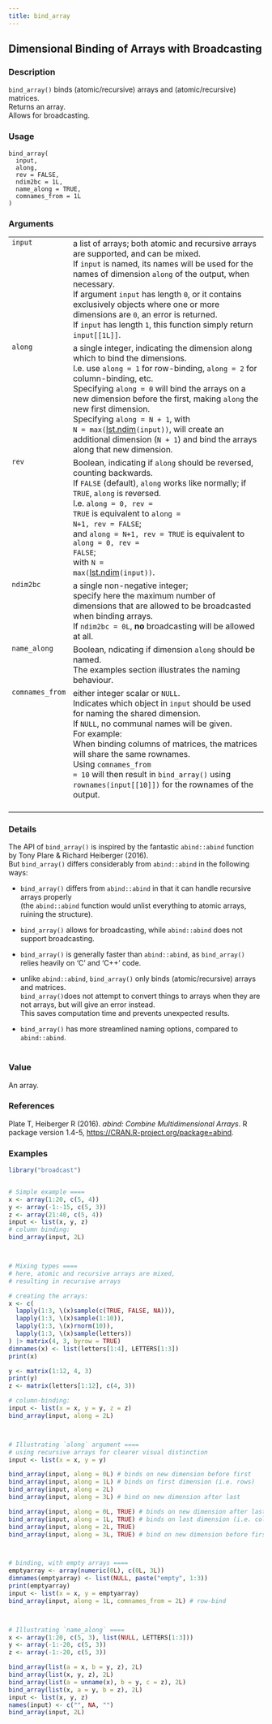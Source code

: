 ```yaml
---
title: bind_array
---
```

## Dimensional Binding of Arrays with Broadcasting {.unnumbered}


### Description

<code>bind_array()</code> binds (atomic/recursive) arrays and (atomic/recursive) matrices. <br />
Returns an array. <br />
Allows for broadcasting.



### Usage

<pre><code class='language-R'>bind_array(
  input,
  along,
  rev = FALSE,
  ndim2bc = 1L,
  name_along = TRUE,
  comnames_from = 1L
)
</code></pre>


### Arguments

<table>
<tr><td style = "white-space: collapse; font-family: monospace; vertical-align: top"><code id="input">input</code></td>
<td>
a list of arrays; both atomic and recursive arrays are supported, and can be mixed. <br />
If <code>input</code> is named,
its names will be used for the names of dimension <code>along</code> of the output, when necessary. <br />
If argument <code>input</code> has length <code>0</code>,
or it contains exclusively objects where one or more dimensions are <code>0</code>,
an error is returned. <br />
If <code>input</code> has length <code>1</code>, this function simply return <code>input[[1L]]</code>.
</td></tr>
<tr><td style = "white-space: collapse; font-family: monospace; vertical-align: top"><code id="along">along</code></td>
<td>
a single integer,
indicating the dimension along which to bind the dimensions. <br />
I.e. use <code>along = 1</code> for row-binding, <code>along = 2</code> for column-binding, etc. <br />
Specifying <code>along = 0</code> will bind the arrays on a new dimension before the first,
making <code>along</code> the new first dimension. <br />
Specifying <code>along = N + 1</code>, with <code style="white-space: pre;">N = max(</code>[lst.ndim](properties.qmd)<code style="white-space: pre;">(input))</code>,
will create an additional dimension (<code>N + 1</code>) and bind the arrays along that new dimension.
</td></tr>
<tr><td style = "white-space: collapse; font-family: monospace; vertical-align: top"><code id="rev">rev</code></td>
<td>
Boolean, indicating if <code>along</code> should be reversed, counting backwards. <br />
If <code>FALSE</code> (default), <code>along</code> works like normally; if <code>TRUE</code>, <code>along</code> is reversed. <br />
I.e. <code style="white-space: pre;">along = 0, rev = TRUE</code> is equivalent to <code style="white-space: pre;">along = N+1, rev = FALSE</code>; <br />
and <code style="white-space: pre;">along = N+1, rev = TRUE</code> is equivalent to <code style="white-space: pre;">along = 0, rev = FALSE</code>; <br />
with <code style="white-space: pre;">N = max(</code>[lst.ndim](properties.qmd)<code style="white-space: pre;">(input))</code>.
</td></tr>
<tr><td style = "white-space: collapse; font-family: monospace; vertical-align: top"><code id="ndim2bc">ndim2bc</code></td>
<td>
a single non-negative integer; <br />
specify here the maximum number of dimensions that are allowed to be broadcasted when binding arrays. <br />
If <code>ndim2bc = 0L</code>, <b>no</b> broadcasting will be allowed at all.
</td></tr>
<tr><td style = "white-space: collapse; font-family: monospace; vertical-align: top"><code id="name_along">name_along</code></td>
<td>
Boolean, ndicating if dimension <code>along</code> should be named. <br />
The examples section illustrates the naming behaviour.
</td></tr>
<tr><td style = "white-space: collapse; font-family: monospace; vertical-align: top"><code id="comnames_from">comnames_from</code></td>
<td>
either integer scalar or <code>NULL</code>. <br />
Indicates which object in <code>input</code> should be used for naming the shared dimension. <br />
If <code>NULL</code>, no communal names will be given. <br />
For example: <br />
When binding columns of matrices, the matrices will share the same rownames. <br />
Using <code>comnames_from = 10</code> will then result in <code>bind_array()</code> using
<code>rownames(input[[10]])</code> for the rownames of the output. <br /> <br />
</td></tr>
</table>


### Details

The API of <code>bind_array()</code> is inspired by the fantastic
<code>abind::abind</code> function
by Tony Plare &amp; Richard Heiberger (2016). <br />
But <code>bind_array()</code> differs considerably from <code>abind::abind</code>
in the following ways:


<ul>
<li> <code>bind_array()</code> differs from <code>abind::abind</code>
in that it can handle recursive arrays properly <br />
(the <code>abind::abind</code> function would unlist everything to atomic arrays,
ruining the structure).

</li>
<li> <code>bind_array()</code> allows for broadcasting,
while <code>abind::abind</code> does not support broadcasting.

</li>
<li> <code>bind_array()</code> is generally faster than <code>abind::abind</code>,
as <code>bind_array()</code> relies heavily on 'C' and 'C++' code.

</li>
<li> unlike <code>abind::abind</code>,
<code>bind_array()</code> only binds (atomic/recursive) arrays and matrices. <br />
<code>bind_array()</code>does not attempt to convert things to arrays when they are not arrays,
but will give an error instead. <br />
This saves computation time and prevents unexpected results.

</li>
<li> <code>bind_array()</code> has more streamlined naming options,
compared to <code>abind::abind</code>. <br /> <br />

</li></ul>



### Value

An array.



### References

Plate T, Heiberger R (2016). <em>abind: Combine Multidimensional Arrays</em>. R package version 1.4-5, <a href="https://CRAN.R-project.org/package=abind">https://CRAN.R-project.org/package=abind</a>.



### Examples
```r
library("broadcast")


# Simple example ====
x <- array(1:20, c(5, 4))
y <- array(-1:-15, c(5, 3))
z <- array(21:40, c(5, 4))
input <- list(x, y, z)
# column binding:
bind_array(input, 2L)



# Mixing types ====
# here, atomic and recursive arrays are mixed,
# resulting in recursive arrays

# creating the arrays:
x <- c(
  lapply(1:3, \(x)sample(c(TRUE, FALSE, NA))),
  lapply(1:3, \(x)sample(1:10)),
  lapply(1:3, \(x)rnorm(10)),
  lapply(1:3, \(x)sample(letters))
) |> matrix(4, 3, byrow = TRUE)
dimnames(x) <- list(letters[1:4], LETTERS[1:3])
print(x)

y <- matrix(1:12, 4, 3)
print(y)
z <- matrix(letters[1:12], c(4, 3))

# column-binding:
input <- list(x = x, y = y, z = z)
bind_array(input, along = 2L)



# Illustrating `along` argument ====
# using recursive arrays for clearer visual distinction
input <- list(x = x, y = y)

bind_array(input, along = 0L) # binds on new dimension before first
bind_array(input, along = 1L) # binds on first dimension (i.e. rows)
bind_array(input, along = 2L)
bind_array(input, along = 3L) # bind on new dimension after last

bind_array(input, along = 0L, TRUE) # binds on new dimension after last
bind_array(input, along = 1L, TRUE) # binds on last dimension (i.e. columns)
bind_array(input, along = 2L, TRUE)
bind_array(input, along = 3L, TRUE) # bind on new dimension before first



# binding, with empty arrays ====
emptyarray <- array(numeric(0L), c(0L, 3L))
dimnames(emptyarray) <- list(NULL, paste("empty", 1:3))
print(emptyarray)
input <- list(x = x, y = emptyarray)
bind_array(input, along = 1L, comnames_from = 2L) # row-bind



# Illustrating `name_along` ====
x <- array(1:20, c(5, 3), list(NULL, LETTERS[1:3]))
y <- array(-1:-20, c(5, 3))
z <- array(-1:-20, c(5, 3))

bind_array(list(a = x, b = y, z), 2L)
bind_array(list(x, y, z), 2L)
bind_array(list(a = unname(x), b = y, c = z), 2L)
bind_array(list(x, a = y, b = z), 2L)
input <- list(x, y, z)
names(input) <- c("", NA, "")
bind_array(input, 2L)




```

